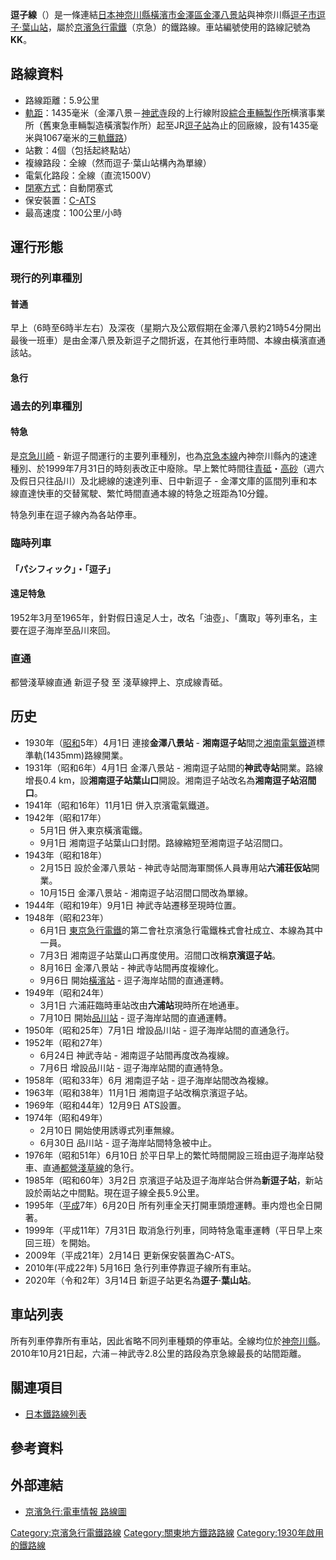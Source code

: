 {{noteTA
|G1=Railway}}
{{Infobox 鐵道路線
|日文原名=逗子線
|平假名=ずしせん
|羅馬拼音=Zushi sen
|路線名稱=[[File:Keikyu_logo_small.svg|45px]] 逗子線
|路線顏色=deepskyblue
|標誌=File:Number prefix Keikyū.svg
|標誌大小=40px
|圖片=
|圖片大小=
|圖片說明=
|所在地={{JPN}}[[神奈川縣|神奈川縣]]
|起點=[[金澤八景站|金澤八景站]]
|終點=[[逗子·葉山站|逗子·葉山站]]
|站數=4個
|路線記號=[[File:Number_prefix_Keikyū.svg|21px]] KK
|通車=1930年4月1日
|擁有者=[[File:Keikyu_logo_small.svg|45px]] [[京濱急行電鐵|京濱急行電鐵]]
|營運者=[[File:Keikyu_logo_small.svg|45px]] 京濱急行電鐵
|車輛基地=
|使用車輛=[[京濱急行電鐵#車輛|京濱急行電鐵#車輛]]<br />及參見[[#運行形態|運行形態]]
|路線距離=5.9公里
|軌距=1,435毫米
|軌道數量=[[複線鐵路|複線]]
|電氣化方式=[[直流電|直流電]]1,500 [[伏特|V]]<br>[[高架電纜|高架電纜]]
|最大坡度=
|最小曲線半徑=
|閉塞方式=自動閉塞式
|保安裝置=[[自動列車停止裝置#C-ATS/i-ATS|C-ATS]]
|最高速度=100公里/小時
|路線圖={{京濱急行電鐵RDT/逗子線}}
}}
'''逗子線'''（{{jpn|j=逗子線|hg=ずしせん|rm=Zushi sen|f=y}}）是一條連結[[日本|日本]][[神奈川縣|神奈川縣]][[橫濱市|橫濱市]][[金澤區|金澤區]][[金澤八景站|金澤八景站]]與神奈川縣[[逗子市|逗子市]][[逗子·葉山站|逗子·葉山站]]，屬於[[京濱急行電鐵|京濱急行電鐵]]（京急）的鐵路線。車站編號使用的路線記號為'''KK'''。

== 路線資料 ==
* 路線距離：5.9公里
* [[軌距|軌距]]：1435毫米（金澤八景－[[神武寺站|神武寺]]段的上行線附設[[綜合車輛製作所|綜合車輛製作所]]横濱事業所（舊東急車輛製造橫濱製作所）起至JR[[逗子站|逗子站]]為止的回廠線，設有1435毫米與1067毫米的[[雙軌距|三軌鐵路]]）
* 站數：4個（包括起終點站）
* 複線路段：全線（然而逗子·葉山站構內為單線）
* 電氣化路段：全線（直流1500V）
* [[閉塞_(鐵路)|閉塞方式]]：自動閉塞式
* 保安裝置：[[自動列車停止裝置#C-ATS/i-ATS|C-ATS]]
* 最高速度：100公里/小時

== 運行形態 ==
=== 現行的列車種別 ===
==== 普通 ====
早上（6時至6時半左右）及深夜（星期六及公眾假期在金澤八景約21時54分開出最後一班車）是由金澤八景及新逗子之間折返，在其他行車時間、本線由橫濱直通該站。
====急行====

=== 過去的列車種別 ===
==== 特急 ====
是[[京急川崎站|京急川崎]] - 新逗子間運行的主要列車種別，也為[[京急本線|京急本線]]內神奈川縣內的速達種別、於1999年7月31日的時刻表改正中廢除。早上繁忙時間往[[青砥站|青砥]]・[[京成高砂站|高砂]]（週六及假日只往品川）及北總線的速達列車、日中新逗子 - 金澤文庫的區間列車和本線直達快車的交替駕駛、繁忙時間直通本線的特急之班距為10分鐘。

特急列車在逗子線內為各站停車。

=== 臨時列車 ===
==== 「パシフィック」・「逗子」 ====
==== 遠足特急 ====
1952年3月至1965年，針對假日遠足人士，改名「油壺」、「鷹取」等列車名，主要在逗子海岸至品川來回。
===直通===
都營淺草線直通
新逗子發 至 淺草線押上、京成線青砥。

== 历史 ==
*1930年（[[昭和|昭和]]5年）4月1日 連接'''金澤八景站''' - '''湘南逗子站'''間之[[湘南電氣鐵道|湘南電氣鐵道]]標準軌(1435mm)路線開業。
*1931年（昭和6年）4月1日 金澤八景站 - 湘南逗子站間的'''神武寺站'''開業。路線增長0.4 km，設'''湘南逗子站葉山口'''開設。湘南逗子站改名為'''湘南逗子站沼間口'''。
*1941年（昭和16年）11月1日 併入京濱電氣鐵道。
*1942年（昭和17年）
**5月1日 併入東京橫濱電鐵。
**9月1日 湘南逗子站葉山口封閉。路線縮短至湘南逗子站沼間口。
*1943年（昭和18年）
**2月15日 設於金澤八景站 - 神武寺站間海軍關係人員專用站'''六浦荘仮站'''開業。
**10月15日 金澤八景站 - 湘南逗子站沼間口間改為單線。
*1944年（昭和19年）9月1日 神武寺站遷移至現時位置。
*1948年（昭和23年）
**6月1日 [[東急電鐵|東京急行電鐵]]的第二會社京濱急行電鐵株式會社成立、本線為其中一員。
**7月3日 湘南逗子站葉山口再度使用。沼間口改稱'''京濱逗子站'''。
**8月16日 金澤八景站 - 神武寺站間再度複線化。
**9月6日 開始[[橫濱站|橫濱站]] - 逗子海岸站間的直通運轉。
*1949年（昭和24年）
**3月1日 六浦莊臨時車站改由'''六浦站'''現時所在地通車。
**7月10日 開始[[品川站|品川站]] - 逗子海岸站間的直通運轉。
*1950年（昭和25年）7月1日 增設品川站 - 逗子海岸站間的直通急行。
*1952年（昭和27年）
**6月24日 神武寺站 - 湘南逗子站間再度改為複線。
**7月6日 增設品川站 - 逗子海岸站間的直通特急。
*1958年（昭和33年）6月 湘南逗子站 - 逗子海岸站間改為複線。
*1963年（昭和38年）11月1日 湘南逗子站改稱京濱逗子站。
*1969年（昭和44年）12月9日 ATS設置。
*1974年（昭和49年）
**2月10日 開始使用誘導式列車無線。
**6月30日 品川站 - 逗子海岸站間特急被中止。
*1976年（昭和51年）6月10日 於平日早上的繁忙時間開設三班由逗子海岸站發車、直通[[都營地下鐵淺草線|都營淺草線]]的急行。
*1985年（昭和60年）3月2日 京濱逗子站及逗子海岸站合併為'''新逗子站'''，新站設於兩站之中間點。現在逗子線全長5.9公里。
*1995年（[[平成|平成]]7年）6月20日 所有列車全天打開車頭燈運轉。車内燈也全日開著。
*1999年（平成11年）7月31日 取消急行列車，同時特急電車運轉（平日早上來回三班）を開始。
*2009年（平成21年）2月14日 更新保安裝置為C-ATS。
*2010年(平成22年) 5月16日 急行列車停靠逗子線所有車站。
*2020年（令和2年）3月14日 新逗子站更名為'''逗子·葉山站'''。

== 車站列表 ==
所有列車停靠所有車站，因此省略不同列車種類的停車站。全線均位於[[神奈川縣|神奈川縣]]。2010年10月21日起，六浦－神武寺2.8公里的路段為京急線最長的站間距離。
{{京濱急行電鐵車站列表/逗子線}}

== 關連項目 ==
*[[日本鐵路線列表|日本鐵路線列表]]

== 參考資料 ==
{{Reflist}}
== 外部連結 ==
*[https://web.archive.org/web/20090312080023/http://www.keikyu.co.jp/train/kakueki/index.shtml 京濱急行:電車情報 路線圖]

{{逗子線}}
{{京濱急行電鐵路線}}
{{東京大眾運輸}}
{{DEFAULTSORT:Zushi}}
[[Category:京濱急行電鐵路線|Category:京濱急行電鐵路線]]
[[Category:關東地方鐵路路線|Category:關東地方鐵路路線]]
[[Category:1930年啟用的鐵路線|Category:1930年啟用的鐵路線]]